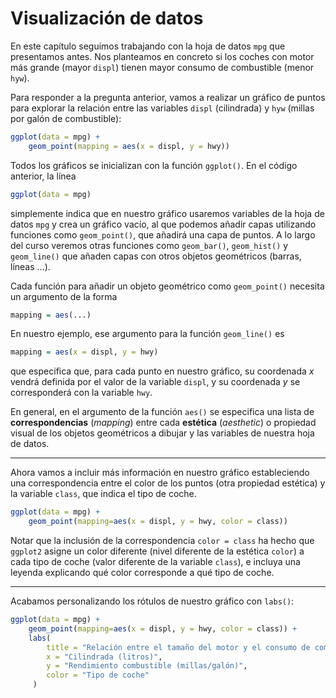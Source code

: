 # Visualización de datos {#plots}

En este capítulo seguimos trabajando con la hoja de datos `mpg` que presentamos antes. 
Nos planteamos en concreto si los coches con motor más grande (mayor `displ`) tienen mayor consumo de combustible (menor `hyw`). 

Para responder a la pregunta anterior, vamos a realizar un gráfico de puntos para explorar la relación entre las variables `displ` (cilindrada) y `hyw` (millas por galón de combustible):

```r
ggplot(data = mpg) + 
    geom_point(mapping = aes(x = displ, y = hwy)) 
```


Todos los gráficos se inicializan con la función `ggplot()`. En el código anterior, la línea

```r
ggplot(data = mpg)
```
simplemente indica que en nuestro gráfico usaremos variables de la hoja de datos  `mpg` y crea un gráfico vacío, al que podemos añadir capas utilizando funciones como `geom_point()`, que añadirá una capa de puntos. A lo largo del curso veremos otras funciones como `geom_bar()`, `geom_hist()` y `geom_line()` que añaden capas con otros objetos geométricos (barras, líneas ...).

Cada función para añadir un objeto geométrico como `geom_point()` necesita un argumento de la forma
```r
mapping = aes(...)
```

En nuestro ejemplo, ese argumento para la función `geom_line()` es
```r
mapping = aes(x = displ, y = hwy)
```
que especifica que, para cada punto en nuestro gráfico,  su coordenada $x$ vendrá definida por el valor de la variable `displ`, y su coordenada $y$ se corresponderá con la variable `hwy`.


En general, en el argumento de la función `aes()` se especifica una lista de **correspondencias** (*mapping*) entre cada **estética** (*aesthetic*) o propiedad visual de los objetos geométricos a dibujar y las variables de nuestra hoja de datos. 

***

Ahora vamos a incluir más información en nuestro gráfico estableciendo una correspondencia entre el color de los puntos (otra propiedad estética) y la variable `class`, que indica el tipo de coche.

```r
ggplot(data = mpg) + 
    geom_point(mapping=aes(x = displ, y = hwy, color = class))  
```

Notar que la inclusión de la correspondencia `color = class` ha hecho que `ggplot2` asigne un color diferente (nivel diferente de la estética `color`) a cada tipo de coche (valor diferente de la variable `class`), e incluya una leyenda explicando qué color corresponde a qué tipo de coche.

***

Acabamos personalizando los rótulos de nuestro gráfico con `labs()`:
```r
ggplot(data = mpg) + 
    geom_point(mapping=aes(x = displ, y = hwy, color = class)) +
    labs(
        title = "Relación entre el tamaño del motor y el consumo de combustible", 
        x = "Cilindrada (litros)",
        y = "Rendimiento combustible (millas/galón)",
        color = "Tipo de coche"
     )
```


